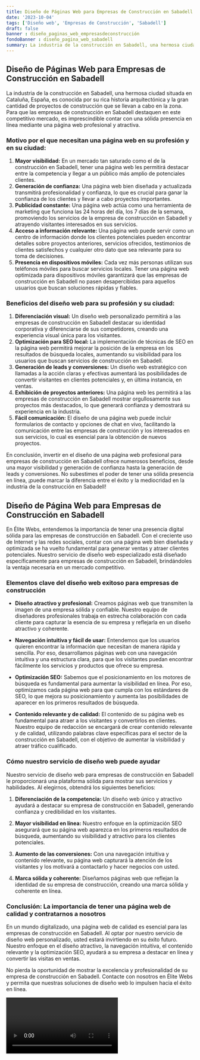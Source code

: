 ```yaml
---
title: Diseño de Páginas Web para Empresas de Construcción en Sabadell
date: '2023-10-04'
tags: ['Diseño web', 'Empresas de Construcción', 'Sabadell']
draft: false
banner : diseño_paginas_web_empresasdeconstrucción
fondoBanner : diseño_pagina_web_sabadell
summary: La industria de la construcción en Sabadell, una hermosa ciudad situada en Cataluña, España, es conocida por su rica historia arquitectónica y la gran cantidad de proyectos de construcción que se llevan a cabo en la zona. Para que las empresas de construcción en Sabadell destaquen en este competitivo mercado, es imprescindible contar con una sólida presencia en línea mediante una página web profesional y atractiva.
---
```


## Diseño de Páginas Web para Empresas de Construcción en Sabadell

La industria de la construcción en Sabadell, una hermosa ciudad situada en Cataluña, España, es conocida por su rica historia arquitectónica y la gran cantidad de proyectos de construcción que se llevan a cabo en la zona. Para que las empresas de construcción en Sabadell destaquen en este competitivo mercado, es imprescindible contar con una sólida presencia en línea mediante una página web profesional y atractiva.

### Motivo por el que necesitan una página web en su profesión y en su ciudad:

1. **Mayor visibilidad:** En un mercado tan saturado como el de la construcción en Sabadell, tener una página web les permitirá destacar entre la competencia y llegar a un público más amplio de potenciales clientes.
2. **Generación de confianza:** Una página web bien diseñada y actualizada transmitirá profesionalidad y confianza, lo que es crucial para ganar la confianza de los clientes y llevar a cabo proyectos importantes.
3. **Publicidad constante:** Una página web actúa como una herramienta de marketing que funciona las 24 horas del día, los 7 días de la semana, promoviendo los servicios de la empresa de construcción en Sabadell y atrayendo visitantes interesados en sus servicios.
4. **Acceso a información relevante:** Una página web puede servir como un centro de información donde los clientes potenciales pueden encontrar detalles sobre proyectos anteriores, servicios ofrecidos, testimonios de clientes satisfechos y cualquier otro dato que sea relevante para su toma de decisiones.
5. **Presencia en dispositivos móviles:** Cada vez más personas utilizan sus teléfonos móviles para buscar servicios locales. Tener una página web optimizada para dispositivos móviles garantizará que las empresas de construcción en Sabadell no pasen desapercibidas para aquellos usuarios que buscan soluciones rápidas y fiables.

### Beneficios del diseño web para su profesión y su ciudad:

1. **Diferenciación visual:** Un diseño web personalizado permitirá a las empresas de construcción en Sabadell destacar su identidad corporativa y diferenciarse de sus competidores, creando una experiencia visual única para los visitantes.
2. **Optimización para SEO local:** La implementación de técnicas de SEO en la página web permitirá mejorar la posición de la empresa en los resultados de búsqueda locales, aumentando su visibilidad para los usuarios que buscan servicios de construcción en Sabadell.
3. **Generación de leads y conversiones:** Un diseño web estratégico con llamadas a la acción claras y efectivas aumentará las posibilidades de convertir visitantes en clientes potenciales y, en última instancia, en ventas.
4. **Exhibición de proyectos anteriores:** Una página web les permitirá a las empresas de construcción en Sabadell mostrar orgullosamente sus proyectos más destacados, lo que generará confianza y demostrará su experiencia en la industria.
5. **Fácil comunicación:** El diseño de una página web puede incluir formularios de contacto y opciones de chat en vivo, facilitando la comunicación entre las empresas de construcción y los interesados en sus servicios, lo cual es esencial para la obtención de nuevos proyectos.

En conclusión, invertir en el diseño de una página web profesional para empresas de construcción en Sabadell ofrece numerosos beneficios, desde una mayor visibilidad y generación de confianza hasta la generación de leads y conversiones. No subestimes el poder de tener una sólida presencia en línea, ¡puede marcar la diferencia entre el éxito y la mediocridad en la industria de la construcción en Sabadell!

<GifSeo />

<Cta />

## Diseño de Página Web para Empresas de Construcción en Sabadell

En Élite Webs, entendemos la importancia de tener una presencia digital sólida para las empresas de construcción en Sabadell. Con el creciente uso de Internet y las redes sociales, contar con una página web bien diseñada y optimizada se ha vuelto fundamental para generar ventas y atraer clientes potenciales. Nuestro servicio de diseño web especializado está diseñado específicamente para empresas de construcción en Sabadell, brindándoles la ventaja necesaria en un mercado competitivo.

### Elementos clave del diseño web exitoso para empresas de construcción

- **Diseño atractivo y profesional:** Creamos páginas web que transmiten la imagen de una empresa sólida y confiable. Nuestro equipo de diseñadores profesionales trabaja en estrecha colaboración con cada cliente para capturar la esencia de su empresa y reflejarla en un diseño atractivo y coherente.

- **Navegación intuitiva y fácil de usar:** Entendemos que los usuarios quieren encontrar la información que necesitan de manera rápida y sencilla. Por eso, desarrollamos páginas web con una navegación intuitiva y una estructura clara, para que los visitantes puedan encontrar fácilmente los servicios y productos que ofrece su empresa.

- **Optimización SEO:** Sabemos que el posicionamiento en los motores de búsqueda es fundamental para aumentar la visibilidad en línea. Por eso, optimizamos cada página web para que cumpla con los estándares de SEO, lo que mejora su posicionamiento y aumenta las posibilidades de aparecer en los primeros resultados de búsqueda.

- **Contenido relevante y de calidad:** El contenido de su página web es fundamental para atraer a los visitantes y convertirlos en clientes. Nuestro equipo de redacción se encargará de crear contenido relevante y de calidad, utilizando palabras clave específicas para el sector de la construcción en Sabadell, con el objetivo de aumentar la visibilidad y atraer tráfico cualificado.

### Cómo nuestro servicio de diseño web puede ayudar

Nuestro servicio de diseño web para empresas de construcción en Sabadell le proporcionará una plataforma sólida para mostrar sus servicios y habilidades. Al elegirnos, obtendrá los siguientes beneficios:

1. **Diferenciación de la competencia:** Un diseño web único y atractivo ayudará a destacar su empresa de construcción en Sabadell, generando confianza y credibilidad en los visitantes.

2. **Mayor visibilidad en línea:** Nuestro enfoque en la optimización SEO asegurará que su página web aparezca en los primeros resultados de búsqueda, aumentando su visibilidad y atractivo para los clientes potenciales.

3. **Aumento de las conversiones:** Con una navegación intuitiva y contenido relevante, su página web capturará la atención de los visitantes y los motivará a contactarlo y hacer negocios con usted.

4. **Marca sólida y coherente:** Diseñamos páginas web que reflejan la identidad de su empresa de construcción, creando una marca sólida y coherente en línea.

### Conclusión: La importancia de tener una página web de calidad y contratarnos a nosotros

En un mundo digitalizado, una página web de calidad es esencial para las empresas de construcción en Sabadell. Al optar por nuestro servicio de diseño web personalizado, usted estará invirtiendo en su éxito futuro. Nuestro enfoque en el diseño atractivo, la navegación intuitiva, el contenido relevante y la optimización SEO, ayudará a su empresa a destacar en línea y convertir las visitas en ventas.

No pierda la oportunidad de mostrar la excelencia y profesionalidad de su empresa de construcción en Sabadell. Contacte con nosotros en Élite Webs y permita que nuestras soluciones de diseño web lo impulsen hacia el éxito en línea.

<Video />

<CtaBot job='Empresas de Construcción' city='Sabadell'/>

<Gmaps query='Sabadell+españa+maps' />